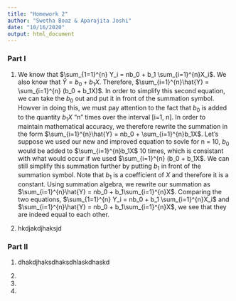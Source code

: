 ```yaml
---
title: "Homework 2"
author: "Swetha Boaz & Aparajita Joshi"
date: "10/16/2020"
output: html_document
---
```


### Part I

1. We know that $\sum_{1=1}^{n} Y_i = nb_0 + b_1 \sum_{i=1}^{n}X_i$. We also know that $\hat{Y} = b_0 + b_1X$. Therefore, $\sum_{i=1}^{n}\hat{Y} = \sum_{i=1}^{n} (b_0 + b_1X)$. In order to simplify this second equation, we can take the $b_0$ out and put it in front of the summation symbol. Howver in doing this, we must pay attention to the fact that $b_0$ is added to the quantity $b_1X$ "n" times over the interval [i=1, n]. In order to maintain mathematical accuracy, we therefore rewrite the summation in the form $\sum_{i=1}^{n}\hat{Y} = nb_0 + \sum_{i=1}^{n}b_1X$. Let's suppose we used our new and improved equation to sovle for n = 10, $b_0$ would be added to $\sum_{i=1}^{n}b_1X$ 10 times, which is consistant with what would occur if we used $\sum_{i=1}^{n} (b_0 + b_1X$. We can still simplify this summation further by putting $b_1$ in front of the summation symbol. Note that $b_1$ is a coefficient of $X$ and therefore it is a constant. Using summation algebra, we rewrite our summation as $\sum_{i=1}^{n}\hat{Y} = nb_0 + b_1\sum_{i=1}^{n}X$. Comparing the two equations, $\sum_{1=1}^{n} Y_i = nb_0 + b_1 \sum_{i=1}^{n}X_i$ and $\sum_{i=1}^{n}\hat{Y} = nb_0 + b_1\sum_{i=1}^{n}X$, we see that they are indeed equal to each other. 

2. hkdjakdjhaksjd

### Part II

1. dhakdjhaksdhaksdhlaskdhaskd

2.

3.

4.
